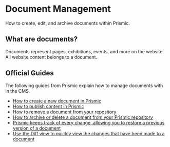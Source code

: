 
<Meta title="Documentation/Prismic CMS/Document Management" />

# Document Management

How to create, edit, and archive documents within Prismic.

## What are documents?

Documents represent pages, exhibitions, events, and more on the website. All
website content belongs to a document.

## Official Guides

The following guides from Prismic explain how to manage documents with in the
CMS.

- [How to create a new document in Prismic](https://user-guides.prismic.io/browse-documents-and-edit-content/editing-content/create-a-new-document)
- [How to publish content in Prismic](https://user-guides.prismic.io/browse-documents-and-edit-content/preview-publish-and-unpublish-documents/publish-your-content)
- [How to remove a document from your repository](https://user-guides.prismic.io/browse-documents-and-edit-content/preview-publish-and-unpublish-documents/unpublish-and-archive-a-document)
- [How to archive or delete a document from your Prismic repository](https://user-guides.prismic.io/browse-documents-and-edit-content/editing-content/archive-or-delete-a-document-from-your-repository)
- [Prismic keeps track of every change, allowing you to restore a previous version of a document](https://user-guides.prismic.io/history-revisions/versioning-and-restoring-a-document)
- [Use the Diff view to quickly view the changes that have been made to a document](https://user-guides.prismic.io/history-revisions/discover-what-changed-in-your-documents)

